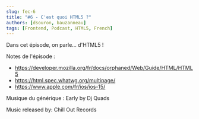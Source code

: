 ```yaml
---
slug: fec-6
title: "#6 - C'est quoi HTML5 ?"
authors: [dsouron, bauzanneau]
tags: [Frontend, Podcast, HTML5, French]
---
```


Dans cet épisode, on parle... d'HTML5 !

<!--truncate-->


<SpotifyEmbed href="https://open.spotify.com/embed/episode/4ssPDqA6rFpjV7QqICbY1j" />

Notes de l'épisode :

- https://developer.mozilla.org/fr/docs/orphaned/Web/Guide/HTML/HTML5
- https://html.spec.whatwg.org/multipage/
- https://www.apple.com/fr/ios/ios-15/

Musique du générique : Early by Dj Quads

Music released by: Chill Out Records
